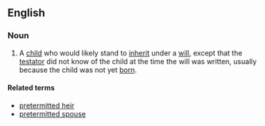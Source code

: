 ==English==
===Noun===
{{wikipedia}}
{{en-noun|head=[[pretermitted]] [[child]]|pretermitted children}}
# {{legal}} A [[child]] who would likely stand to [[inherit]] under a [[will]], except that the [[testator]] did not know of the child at the time the will was written, usually because the child was not yet [[born]].

====Related terms====
*[[pretermitted heir]]
*[[pretermitted spouse]]